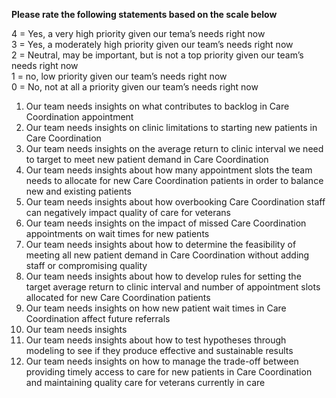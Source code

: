 **Please rate the following statements based on the scale below**  

4 = Yes, a very high priority given our tema's needs right now  
3 = Yes, a moderately high priority given our team's needs right now  
2 = Neutral, may be important, but is not a top priority given our team's needs right now  
1 = no, low priority given our team's needs right now  
0 = No, not at all a priority given our team's needs right now  


1. Our team needs insights on what contributes to backlog in Care Coordination appointment  
2. Our team needs insights on clinic limitations to starting new patients in Care Coordination  
3. Our team needs insights on the average return to clinic interval we need to target to meet new patient demand in Care Coordination   
4. Our team needs insights about how many appointment slots the team needs to allocate for new Care Coordination patients in order to balance new and existing patients  
5. Our team needs insights about how overbooking Care Coordination staff can negatively impact quality of care for veterans  
6. Our team needs insights on the impact of missed Care Coordination appointments on wait times for new patients  
7. Our team needs insights about how to determine the feasibility of meeting all new patient demand in Care Coordination without adding staff or compromising quality  
8. Our team needs insights about how to develop rules for setting the target average return to clinic interval and number of appointment slots allocated for new Care Coordination patients  
9. Our team needs insights on how new patient wait times in Care Coordination affect future referrals  
10. Our team needs insights  
11. Our team needs insights about how to test hypotheses through modeling to see if they produce effective and sustainable results  
12. Our team needs insights on how to manage the trade-off between providing timely access to care for new patients in Care Coordination and maintaining quality care for veterans currently in care  

